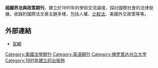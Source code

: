 {{multiple issues|
{{expand|time=2016-02-02T10:59:02+00:00}}
{{expert|time=2016-02-02T10:59:02+00:00}}
{{unreferenced|time=2016-02-02T10:59:02+00:00}}
}}
{{Infobox journal
| title = 超國界法與政策<br>{{small|Journal of Transnational Law & Policy}}
| cover = 
| discipline = [[国际法|国际法]]
| abbreviation = J. Transnatl. Law Policy
| bluebook=J. Transnat'l L. & Pol'y
| editor = 莎拉·萊昂 (Sarah Leon)
| publisher = {{le|佛羅里達州立大學法學院|Florida State University College of Law}}
| country = 美國
| history = 1991年-目前
| frequency = 每年
| openaccess = 是
| website = http://www.law.fsu.edu/journals/transnational/
| link1 = http://www.law.fsu.edu/journals/transnational/backissues/index.html
| link1-name = Online archive
| ISSN = 1067-8182
| LCCN = 93641906
| OCLC = 26210308
}}

'''超國界法與政策期刊'''，建立於1991年的學術交流論壇，探討國際社會的法律發展。收錄的國際法文章主題多樣，包括人權、[[比較法|比較法]]、美國外交政策等等。

==外部連結==
*[http://www.law.fsu.edu/co-curriculars/jtlp 官網]

[[Category:美國法學期刊|Category:美國法學期刊]]
[[Category:英语期刊|Category:英语期刊]]
[[Category:佛罗里达州立大学|Category:佛罗里达州立大学]]
[[Category:1991年建立的出版物|Category:1991年建立的出版物]]